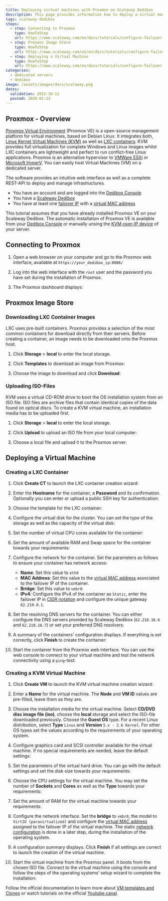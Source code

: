 ```yaml
---
title: Deploying virtual machines with Proxmox on Scaleway Dedibox
description: This page provides information how to deploy a virtual machine with Proxmox on Scaleway Dedibox.
tags: scaleway-dedibox
steps:
  - step: Connecting to Proxmox
    type: HowToStep
    url: https://www.scaleway.com/en/docs/tutorials/configure-failover-proxmox/#Connecting-to-Proxmox
  - step: Proxmox Image Store
    type: HowToStep
    url: https://www.scaleway.com/en/en/docs/tutorials/configure-failover-proxmox/#Proxmox-Image-Store
  - step: Deploying a Virtual Machine
    type: HowToStep
    url: https://www.scaleway.com/en/docs/tutorials/configure-failover-proxmox/#Deploying-a-Virtual-Machine
categories:
  - dedicated servers
  - dedibox
image: /assets/images/docs/scaleway.png
dates:
  validation: 2021-10-11
  posted: 2020-01-23
---
```


## Proxmox - Overview

[Proxmox Virtual Environment](https://www.proxmox.com/en/) (Proxmox VE) is a open-source management platform for virtual machines, based on Debian Linux. It integrates both, [Linux Kernel Virtual Machines (KVM)](https://www.linux-kvm.org/page/Main_Page) as well as [LXC containers](https://linuxcontainers.org/). KVM provides full virtualization for complete Windows and Linux images whilst LXC containers are lightweight and perfect to run conflict-free Linux applications. Proxmox is an alternative hypervisor to [VMWare ESXi](/tutorials/configure-virtual-machine-esxi/) or [Microsoft HyperV](/tutorials/configure-vm-hyperv/). You can easily host Virtual Machines (VM) on a dedicated server.

The software provides an intuitive web interface as well as a complete REST-API to deploy and manage infrastructures.

<Message type="requirement">

- You have an account and are logged into the [Dedibox Console](https://console.online.net)
- You have a [Scaleway Dedibox](http://www.scaleway.com/en/dedibox)
- You have at least one [failover IP](/dedibox-network/ip-failover/concepts#failover-ips) with a [virtual MAC address](/dedibox-network/ip-failover/concepts#virtual-mac-address)

</Message>

<Message type="note">

This tutorial assumes that you have already installed Proxmox VE on your Scaleway Dedibox. The automatic installation of Proxmox VE is available from your [Dedibox Console](https://console.online.net) 
or manually unsing the [KVM-over-IP device](/dedibox/dedicated-servers/concepts/#ipmi) of your server.

</Message>

## Connecting to Proxmox

1. Open a web browser on your computer and go to the Proxmox web interface, available at `https://your_dedibox_ip:8006/`

2. Log into the web interface with the `root` user and the password you have set during the installation of Proxmox.

3. The Proxmox dashboard displays:

  <Lightbox src="scaleway-proxmox_dashboard.png" width="800" alt="" />

## Proxmox Image Store

### Downloading LXC Container Images

LXC uses pre-built containers. Proxmox provides a selection of the most common containers for download directly from their servers. Before creating a container, an image needs to be downloaded onto the Proxmox host.

1. Click **Storage** > **local** to enter the local storage.

2. Click **Templates** to download an image from Proxmox:

  <Lightbox src="scaleway-proxmox_templates.png" width="800" alt="" />

3. Choose the image to download and click **Download**:

  <Lightbox src="scaleway-proxmox_templates_dl.png" width="800" alt="" />

### Uploading ISO-Files

KVM uses a virtual CD-ROM drive to boot the OS installation system from an ISO file.
ISO files are archive files that contain identical copies of the data found on optical discs. To create a KVM virtual machine, an installation media has to be uploaded first.

1. Click **Storage** > **local** to enter the local storage.

2. Click **Upload** to upload an ISO file from your local computer:

  <Lightbox src="scaleway-proxmox_iso_upload.png" width="600" alt="" />

3. Choose a local file and upload it to the Proxmox server:

  <Lightbox src="scaleway-proxmox_kvm_upload_iso.png" width="250" alt="" />

## Deploying a Virtual Machine

### Creating a LXC Container

1. Click **Create CT** to launch the LXC container creation wizard:

  <Lightbox src="scaleway-proxmox_create_ct.png" width="800" alt="" />

2. Enter the **Hostname** for the container, a **Password** and its confirmation. Optionally you can enter or upload a public SSH key for authentication:

  <Lightbox src="scaleway-proxmox_ct_general_01.png" width="500" alt="" />

3. Choose the template for the LXC container:

  <Lightbox src="scaleway-proxmox_ct_template_02.png" width="500" alt="" />

4. Configure the virtual disk for the cluster. You can set the type of the storage as well as the capacity of the virtual disk:

  <Lightbox src="scaleway-proxmox_ct_disk_03.png" width="500" alt="" />

5. Set the number of virtual CPU cores available for the container:

  <Lightbox src="scaleway-proxmox_ct_cpu_04.png" width="500" alt="" />

6. Set the amount of available RAM and Swap space for the container towards your requirements:

  <Lightbox src="scaleway-proxmox_ct_ram_05.png" width="500" alt="" />

7. Configure the network for the container. Set the parameters as follows to ensure your container has network access:

    - **Name**: Set this value to `eth0`
    - **MAC Address**: Set this value to the [virtual MAC address](/dedibox-network/ip-failover/concepts#virtual-mac-address) associated to the failover IP of the container.
    - **Bridge**: Set this value to `vmbr0`.
    - **IPv4**: Configure the IPv4 of the container as `Static`, enter the failover IP in [CIDR notation](https://en.wikipedia.org/wiki/Classless_Inter-Domain_Routing#CIDR_notation) and configure the unique gateway `62.210.0.1`.

  <Lightbox src="scaleway-proxmox_ct_eth_06.png" width="500" alt="" />

8. Set the resolving DNS servers for the container. You can either configure the DNS servers provided by Scaleway Dedibox (`62.210.16.6` and `62.210.16.7`) or set your preferred DNS resolvers:

  <Lightbox src="scaleway-proxmox_ct_dns_07.png" width="500" alt="" />

9. A summary of the containers' configuration displays. If everything is set correctly, click **Finish** to create the container:

  <Lightbox src="scaleway-proxmox_ct_summary_08.png" width="500" alt="" />

10. Start the container from the Proxmox web interface. You can use the web console to connect to your virtual machine and test the network connectivity using a `ping`-test:

  <Lightbox src="scaleway-proxmox_ct_ping_09.png" width="800" alt="" />

### Creating a KVM Virtual Machine

1. Click **Create VM** to launch the KVM virtual machine creation wizard:

  <Lightbox src="scaleway-proxmox_kvm_create.png" width="800" alt="" />

2. Enter a **Name** for the virtual machine. The **Node** and **VM ID** values are pre-filled, leave them as they are.

  <Lightbox src="scaleway-proxmox_kvm_create_01.png" width="500" alt="" />

3. Choose the installation media for the virtual machine. Select **CD/DVD disc image file (iso)**, choose the **local** storage and select the ISO-file downloaded previously. Choose the **Guest OS** type. For a recent Linux distribution, select **Type** `Linux` and **Version** `5.x - 2.6 Kernel`. For other OS types set the values according to the requirements of your operating system.

  <Lightbox src="scaleway-proxmox_kvm_os_02.png" width="500" alt="" />

4. Configure graphics card and SCSI controller available for the virtual machine. If no special requirements are needed, leave the default settings:

  <Lightbox src="scaleway-proxmox_kvm_system_03.png" width="500" alt="" />

5. Set the parameters of the virtual hard drive. You can go with the default settings and set the disk size towards your requirements:

  <Lightbox src="scaleway-proxmox_kvm_hdd_04.png" width="500" alt="" />

6. Choose the CPU settings for the virtual machine. You may set the number of **Sockets** and **Cores** as well as the **Type** towards your requirements:

  <Lightbox src="scaleway-proxmox_kvm_cpu_05.png" width="500" alt="" />

7. Set the amount of RAM for the virtual machine towards your requirements:

  <Lightbox src="scaleway-proxmox_kvm_ram_06.png" width="500" alt="" />

8. Configure the network interface. Set the **bridge** to `vmbr0`, the model to `VirtIO (paravirtualized)` and configure the [virtual MAC address](/dedibox-network/ip-failover/concepts#virtual-mac-address) assigned to the failover IP of the virtual machine. The static [network configuration](/compute/bare-metal-cloud/how-to/configure-flexible-ip/) is done in a later step, during the installation of the operating system.

  <Lightbox src="scaleway-proxmox_kvm_network_07.png" width="500" alt="" />

9. A configuration summary displays. Click **Finish** if all settings are correct to launch the creation of the virtual machine.

  <Lightbox src="scaleway-proxmox_kvm_summary_08.png" width="500" alt="" />

10. Start the virtual machine from the Proxmox panel. It boots from the chosen ISO file. Connect to the virtual machine using the console and follow the steps of the operating systems' setup wizard to complete the installation:

  <Lightbox src="scaleway-proxmox_kvm_install_09.png" width="800" alt="" />


<Message type="tip">

Follow the official documentation to learn more about [VM templates and Clones](https://pve.proxmox.com/wiki/VM_Templates_and_Clones) or watch tutorials on the official [Youtube canal](https://www.youtube.com/user/ProxmoxVE).

</Message>
